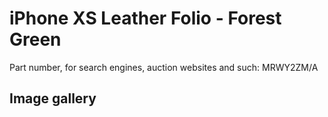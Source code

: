 
# iPhone XS Leather Folio - Forest Green

Part number, for search engines, auction websites and such: MRWY2ZM/A

## Image gallery

<div style={{ width: '100%', maxWidth: '768px' }}>
<GalleryComponent
    images={[
      {
        original: "/everysource/MRWY2.webp",
        thumbnail: "/everypreview/MRWY2.webp",
      },
      {
        original: "/everysource/MRWY2_AV1_GOLD.webp",
        thumbnail: "/everypreview/MRWY2_AV1_GOLD.webp",
      },
      {
        original: "/everysource/MRWY2_AV1_SILVER.webp",
        thumbnail: "/everypreview/MRWY2_AV1_SILVER.webp",
      },
      {
        original: "/everysource/MRWY2_AV1_SPACE_GRAY.webp",
        thumbnail: "/everypreview/MRWY2_AV1_SPACE_GRAY.webp",
      },
      {
        original: "/everysource/MRWY2_AV2.webp",
        thumbnail: "/everypreview/MRWY2_AV2.webp",
      }
    ]}
  />
</div>